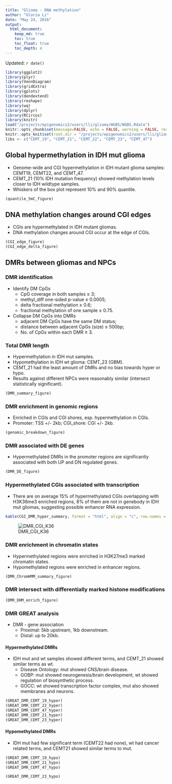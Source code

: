 ```yaml
---
title: "Glioma - DNA methylation"
author: "Gloria Li"
date: "May 24, 2016"
output: 
  html_document:
    keep_md: true
    toc: true
    toc_float: true
    toc_depth: 4
---
```


Updated: `r date()`

```r
library(ggplot2)
library(plyr)
library(VennDiagram)
library(gridExtra)
library(gplots)
library(dendextend)
library(reshape)
library(wq)
library(dplyr)
library(RCircos)
library(knitr)
load("/projects/epigenomics2/users/lli/glioma/WGBS/WGBS.Rdata")
knitr::opts_chunk$set(message=FALSE, echo = FALSE, warning = FALSE, results = FALSE, fig.height = 6, fig.width = 7) 
knitr::opts_knit$set(root.dir = "/projects/epigenomics2/users/lli/glioma/WGBS/DMR/")
libs <- c("CEMT_19", "CEMT_21", "CEMT_22", "CEMT_23", "CEMT_47")
```

## Global hypermethylation in IDH mut glioma
* Genome-wide and CGI hypermethylation in IDH mutant glioma samples: CEMT19, CEMT22, and CEMT_47.      
* CEMT_21 (10% IDH mutation frequency) showed methylation levels closer to IDH wildtype samples.    
* Whiskers of the box plot represent 10% and 90% quantile.     

```r
(quantile_5mC_figure)
```

## DNA methylation changes around CGI edges
* CGIs are hypermethylated in IDH mutant gliomas.     
* DNA methylation changes around CGI occur at the edge of CGIs.     

```r
(CGI_edge_figure)
(CGI_edge_delta_figure)
```

## DMRs between gliomas and NPCs  
### DMR identification 
  * Identify DM CpGs     
  	+ CpG coverage in both samples $\ge$ 3;        
    + methyl_diff one-sided p-value $\le$ 0.0005;  
    + delta fractional methylation $\ge$ 0.6;  
    + fractional methylation of one sample $\ge$ 0.75.   
  * Collapse DM CpGs into DMRs     
    + adjacent DM CpGs have the same DM status;    
    + distance between adjacent CpGs (size) $\le$ 500bp;   
    + No. of CpGs within each DMR $\ge$ 3.   
    
### Total DMR length
* Hypermethylation in IDH mut samples.    
* Hypomethylation in IDH wt glioma: CEMT_23 (GBM).     
* CEMT_21 had the least amount of DMRs and no bias towards hyper or hypo.      
* Results against different NPCs were reasonably similar (intersect statistically significant).      

```r
(DMR_summary_figure)
```

### DMR enrichment in genomic regions 
* Enriched in CGIs and CGI shores, esp. hypermethylation in CGIs.    
* Promoter: TSS +/- 2kb; CGI_shore: CGI +/- 2kb.      

```r
(genomic_breakdown_figure)
```

### DMR associated with DE genes
* Hypermethylated DMRs in the promoter regions are significantly associated with both UP and DN regulated genes.         

```r
(DMR_DE_figure)
```

### Hypermethylated CGIs associated with transcription   
* There are on average 15% of hypermethylated CGIs overlapping with H3K36me3 enriched regions, 8% of them are not in genebody in IDH mut gliomas, suggesting possible enhancer RNA expression.    

```r
kable(CGI_DMR_hyper_summary, format = "html", align = "c", row.names = F)
```

![DMR_CGI_K36](/projects/epigenomics2/users/lli/glioma/WGBS/DMR/CGI/hyperCGI_K36.1.png)        

### DMR enrichment in chromatin states
* Hypermethylated regions were enriched in H3K27me3 marked chromatin states.       
* Hypomethylated regions were enriched in enhancer regions.    

```r
(DMR_ChromHMM_summary_figure)
```

### DMR intersect with differentially marked histone modifications  

```r
(DMR_DHM_enrich_figure)
```

### DMR GREAT analysis
* DMR - gene association
	+ Proximal: 5kb upstream, 1kb downstream.     
	+ Distal: up to 20kb.         

#### Hypermethylated DMRs
* IDH mut and wt samples showed different terms, and CEMT_21 showed similar terms as wt.      
	+ Disease Ontology: mut showed CNS/brain disease.     
	+ GOBP: mut showed neurogenesis/brain development, wt showed regulation of biosynthetic process.   
	+ GOCC: wt showed transcription factor complex, mut also showed membranes and neurons.         

```r
(GREAT_DMR_CEMT_19_hyper)
(GREAT_DMR_CEMT_22_hyper)
(GREAT_DMR_CEMT_47_hyper)
(GREAT_DMR_CEMT_21_hyper)
(GREAT_DMR_CEMT_23_hyper)
```

#### Hypomethylated DMRs
* IDH mut had few significant term (CEMT22 had none), wt had cancer related terms, and CEMT21 showed similar terms to mut.   

```r
(GREAT_DMR_CEMT_19_hypo)
(GREAT_DMR_CEMT_21_hypo)
(GREAT_DMR_CEMT_47_hypo)
```
```r
(GREAT_DMR_CEMT_23_hypo)
```



